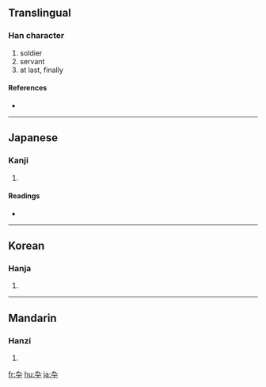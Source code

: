 {{see|卒}}
==Translingual==

===Han character===
{{Han char|rn=24|rad=十|as=02|sn=4|four=|canj=大弓十 (KNJ)}}

# soldier
# servant
# at last, finally

====References====
* {{Han ref|kx=0156.020|dkj=02701|dj=0353.030|hdz=10059.040|uh=5346|ud=21318}}

----

==Japanese==

===Kanji===
{{ja-kanji|grade=|rs=十02}}

# {{defn|Japanese}}

====Readings====
* {{ja-readings|on=[[そつ]] (sotsu)|kun=[[にわか]] (niwaka), [[おわる]] (owaru), [[ついに]] (tsuini)}}

----

==Korean==

===Hanja===
{{ko-hanja|hangeul=졸|rv=jol|mr=chol}}

# {{defn|Korean}}

----

==Mandarin==

===Hanzi===
{{cmn-hanzi|pin=[[zú]] ([[zu2]])|wg=tsu<sup>2</sup>}}

# {{defn|Mandarin}}

[[fr:卆]]
[[hu:卆]]
[[ja:卆]]